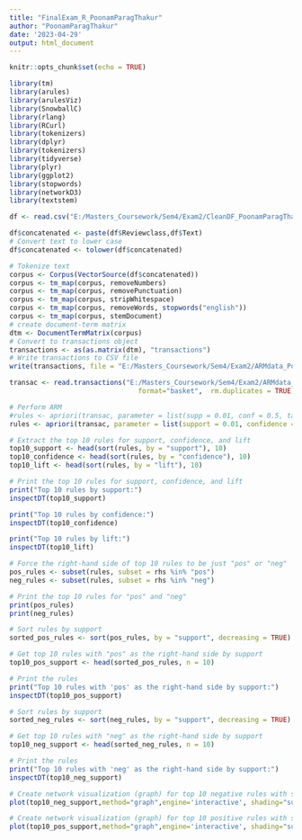 ---
title: "FinalExam_R_PoonamParagThakur"
author: "PoonamParagThakur"
date: '2023-04-29'
output: html_document
---

```{r setup, include=FALSE}
knitr::opts_chunk$set(echo = TRUE)

library(tm)
library(arules)
library(arulesViz)
library(SnowballC)
library(rlang)
library(RCurl)
library(tokenizers)
library(dplyr)
library(tokenizers)
library(tidyverse)
library(plyr)
library(ggplot2)
library(stopwords)
library(networkD3)
library(textstem)
```

```{r}
df <- read.csv("E:/Masters_Coursework/Sem4/Exam2/CleanDF_PoonamParagThakur.csv", stringsAsFactors = FALSE)
```

```{r}
df$concatenated <- paste(df$Reviewclass,df$Text)
# Convert text to lower case
df$concatenated <- tolower(df$concatenated)
```


```{r}
# Tokenize text
corpus <- Corpus(VectorSource(df$concatenated))
corpus <- tm_map(corpus, removeNumbers)
corpus <- tm_map(corpus, removePunctuation)
corpus <- tm_map(corpus, stripWhitespace)
corpus <- tm_map(corpus, removeWords, stopwords("english"))
corpus <- tm_map(corpus, stemDocument)
# create document-term matrix
dtm <- DocumentTermMatrix(corpus)
# Convert to transactions object
transactions <- as(as.matrix(dtm), "transactions")
# Write transactions to CSV file
write(transactions, file = "E:/Masters_Coursework/Sem4/Exam2/ARMdata_PoonamParagThakur.csv", sep = ",", quote = FALSE)
```

```{r}
transac <- read.transactions("E:/Masters_Coursework/Sem4/Exam2/ARMdata_PoonamParagThakur.csv", sep =",", 
                                format="basket",  rm.duplicates = TRUE)
```


```{r}
# Perform ARM
#rules <- apriori(transac, parameter = list(supp = 0.01, conf = 0.5, target = "rules"))
rules <- apriori(transac, parameter = list(support = 0.01, confidence = 0.8, minlen = 2))

# Extract the top 10 rules for support, confidence, and lift
top10_support <- head(sort(rules, by = "support"), 10)
top10_confidence <- head(sort(rules, by = "confidence"), 10)
top10_lift <- head(sort(rules, by = "lift"), 10)
```
```{r}
# Print the top 10 rules for support, confidence, and lift
print("Top 10 rules by support:")
inspectDT(top10_support)
```

```{r}
print("Top 10 rules by confidence:")
inspectDT(top10_confidence)
```

```{r}
print("Top 10 rules by lift:")
inspectDT(top10_lift)
```

```{r}
# Force the right-hand side of top 10 rules to be just "pos" or "neg"
pos_rules <- subset(rules, subset = rhs %in% "pos")
neg_rules <- subset(rules, subset = rhs %in% "neg")

# Print the top 10 rules for "pos" and "neg"
print(pos_rules)
print(neg_rules)
```

```{r}
# Sort rules by support
sorted_pos_rules <- sort(pos_rules, by = "support", decreasing = TRUE)

# Get top 10 rules with "pos" as the right-hand side by support
top10_pos_support <- head(sorted_pos_rules, n = 10)

# Print the rules
print("Top 10 rules with 'pos' as the right-hand side by support:")
inspectDT(top10_pos_support)
```

```{r}
# Sort rules by support
sorted_neg_rules <- sort(neg_rules, by = "support", decreasing = TRUE)

# Get top 10 rules with "neg" as the right-hand side by support
top10_neg_support <- head(sorted_neg_rules, n = 10)

# Print the rules
print("Top 10 rules with 'neg' as the right-hand side by support:")
inspectDT(top10_neg_support)
```

```{r}
# Create network visualization (graph) for top 10 negative rules with support
plot(top10_neg_support,method="graph",engine='interactive', shading="support", main = "Association Rules Network")
```

```{r}
# Create network visualization (graph) for top 10 positive rules with support
plot(top10_pos_support,method="graph",engine='interactive', shading="support", main = "Association Rules Network")
```

